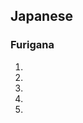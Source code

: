 ==Japanese==
===Furigana===
{{furigana|sai}}
# {{japdef|歳|[[age]], [[year]], [[old]]}}
# {{japdef|犀|[[rhinoceros]]}}
# {{japdef|差異|[[差違]]: [[diversity]], [[difference]]}}
# {{japdef|際|[[when]], [[in case of]]}}
# {{japdef|才|[[talent]], [[ability]]}}